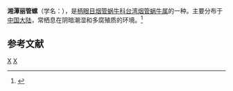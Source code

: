 {{Speciesbox
| taxon = Formosana siantanensis
| binomial_authority = (Gredler, 1885)
}}
'''湘潭丽管螺'''（学名：''{{lang|la|Formosana siantanensis}}''），是[[柄眼目|柄眼目]][[烟管蜗牛科|烟管蜗牛科]][[台湾烟管蜗牛属|台湾烟管蜗牛属]]的一种。主要分布于[[中国大陆|中国大陆]]，常栖息在阴暗潮湿和多腐殖质的环境。<ref>{{cite web|url=http://shell.sinica.edu.tw/chinese/shellbase_detail.php?science_no=5986|title=国际贝库：湘潭丽管螺|publisher=台湾贝类资料库|accessdate=2009-08-11|archive-date=2016-03-04|archive-url=https://web.archive.org/web/20160304111327/http://shell.sinica.edu.tw/chinese/shellbase_detail.php?science_no=5986|dead-url=no}}</ref>

== 参考文献 ==
{{reflist}}
{{taxonbar}}
[[Category:_1885年描述的动物|X]]
[[Category:台湾烟管蜗牛属|X]]